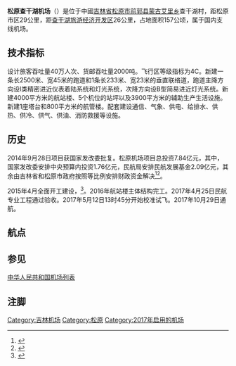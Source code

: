 {{Infobox airport
| name          = 松原机场
| image         = 
| type          = 民用
| operator      = 松原查干湖机场管理<br>（[[海航基础设施投资集团|海航基础设施投资集团]]）
| city-served   = [[吉林|吉林]][[松原|松原]]
| opened        = 
| elevation-m   = 
| distance_to_city = 30公里
| IATA          = YSQ
| ICAO          = ZYSQ
| coordinates   = {{coord|44.938114|124.550178|dim:2500_type:airport_region:CN-22|display=it}}
| pushpin_map   = China Jilin#China
| pushpin_label = '''YSQ'''
| r1-number     = 04/22
| r1-length-f   = 8,202
| r1-length-m   = 2,500
| r1-surface    = 
}}
'''松原查干湖机场'''（{{airport codes|YSQ|ZYSQ}}）是位于中國[[吉林省|吉林省]][[松原市_(吉林省)|松原市]][[前郭县|前郭县]][[蒙古艾里乡|蒙古艾里乡]]查干湖村，距松原市区29公里，距[[查干湖旅游经济开发区|查干湖旅游经济开发区]]26公里，占地面积157公顷，属于国内支线机场。

==技术指标==
设计旅客吞吐量40万人次、货邮吞吐量2000吨。飞行区等级指标为4C。新建一条长2500米、宽45米的跑道和1条长233米、宽23米的垂直联络道，跑道主降方向设I类精密进近仪表着陆系统和灯光系统，次降方向设B型简易进近灯光系统。新建4000平方米的航站楼、5个机位的站坪以及3900平方米的辅助生产生活设施。新建1座塔台和800平方米的航管楼。配套建设通信、气象、供电、给排水、供热、供冷、供气、供油、消防救援等设施。

==历史==
2014年9月28日项目获国家发改委批复。松原机场项目总投资7.84亿元，其中，国家发改委安排中央预算内投资1.76亿元，民航局安排民航发展基金2.09亿元，其余由吉林省和松原市政府按照等比例安排财政资金解决<ref>{{Cite web |url=http://news.carnoc.com/list/297/297302.html |title=发改委密集批复5个新建机场项目 投资54.9亿 |access-date=2014-10-22 |archive-date=2014-10-28 |archive-url=https://web.archive.org/web/20141028191750/http://news.carnoc.com/list/297/297302.html |dead-url=no }}</ref><ref>{{Cite web |url=http://news.carnoc.com/list/298/298383.html |title=吉林省松原机场工程可行性研究报告获批准 |access-date=2014-11-03 |archive-date=2020-04-24 |archive-url=https://web.archive.org/web/20200424024209/http://news.carnoc.com/list/298/298383.html |dead-url=no }}</ref>。

2015年4月全面开工建设，<ref>{{Cite web |url=http://news.carnoc.com/list/297/297563.html |title=松原查干湖机场　获批预计2016年底建成使用 |access-date=2014-10-25 |archive-date=2020-04-24 |archive-url=https://web.archive.org/web/20200424024212/http://news.carnoc.com/list/297/297563.html |dead-url=no }}</ref>。2016年航站楼主体结构完工。2017年4月25日民航专业工程通过验收。2017年5月12日13时45分开始校准试飞。2017年10月29日通航。

==航点==
{{Airport-dest-list
| [[中国联合航空|中国联合航空]]| [[北京大兴国际机场|北京/大兴]]、[[呼伦贝尔海拉尔机场|海拉尔]]
|  [[中国南方航空|中国南方航空]]| [[大连周水子国际机场|大连]]、[[深圳宝安国际机场|深圳]]（经[[大连周水子国际机场|大连]]）
| [[中国国际航空|中国国际航空]]| [[朝阳机场|朝阳]]、[[北京首都国际机场|北京/首都]]（经[[朝阳机场|朝阳]]）
| [[华夏航空|华夏航空]]| [[牡丹江海浪国际机场|牡丹江]]、[[天津滨海国际机场|天津]]
| [[吉祥航空|吉祥航空]]| [[青岛流亭国际机场|青岛]]、[[上海浦东国际机场|上海/浦东]]（经[[青岛流亭国际机场|青岛]]）
}}

== 参见 ==
[[中华人民共和国机场列表|中华人民共和国机场列表]]

== 注脚 ==
{{reflist}}

{{中华人民共和国机场}}

[[Category:吉林机场|Category:吉林机场]]
[[Category:松原|Category:松原]]
[[Category:2017年启用的机场|Category:2017年启用的机场]]